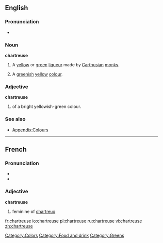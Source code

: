 ==English==

===Pronunciation===
*{{audio|en-us-chartreuse.ogg|Audio (US)}}

===Noun===
'''chartreuse '''

# A [[yellow]] or [[green]] [[liqueur]] made by [[Carthusian]] [[monk]]s.
# {{colour}} A [[green]]ish [[yellow]] [[colour]].
#:{{color panel|green chartreuse|7FFF00}}
#:{{color panel|yellow chartreuse|DFFF00}}

===Adjective===
'''chartreuse'''

# {{colour}} of a bright yellowish-green colour.

===See also===
*[[Appendix:Colours]]

[[Category:Colors]]
[[Category:Food and drink]]
[[Category:Greens]]

----

==French==

===Pronunciation===
*{{IPA|/ʃaʁ.tʁøz/}}
*{{SAMPA|/SaR.tR2z/}}

===Adjective===
'''chartreuse'''

# feminine of [[chartreux]]

[[fr:chartreuse]]
[[io:chartreuse]]
[[pl:chartreuse]]
[[ru:chartreuse]]
[[vi:chartreuse]]
[[zh:chartreuse]]